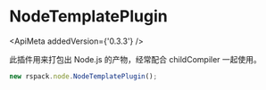 
# NodeTemplatePlugin

<ApiMeta addedVersion={'0.3.3'} />

此插件用来打包出 Node.js 的产物，经常配合 childCompiler 一起使用。

```js
new rspack.node.NodeTemplatePlugin();
```
